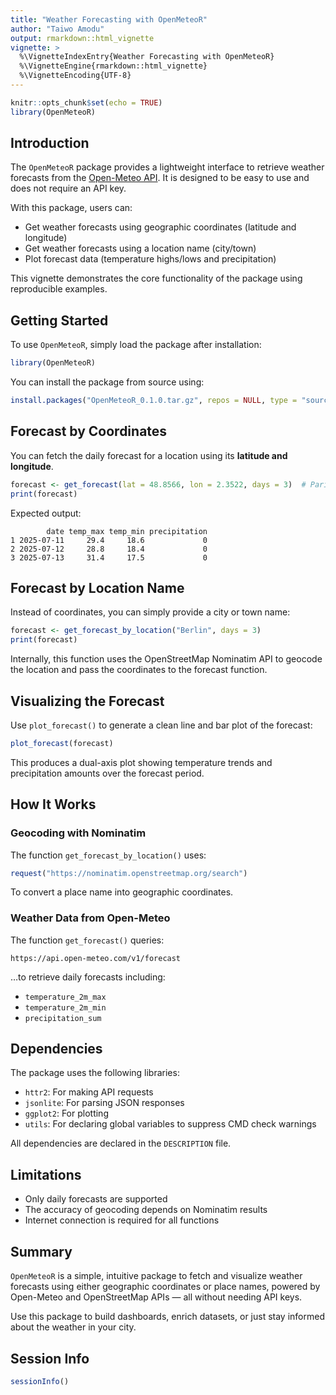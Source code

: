 ```yaml
---
title: "Weather Forecasting with OpenMeteoR"
author: "Taiwo Amodu"
output: rmarkdown::html_vignette
vignette: >
  %\VignetteIndexEntry{Weather Forecasting with OpenMeteoR}
  %\VignetteEngine{rmarkdown::html_vignette}
  %\VignetteEncoding{UTF-8}
---
```


```r
knitr::opts_chunk$set(echo = TRUE)
library(OpenMeteoR)
```

## Introduction

The `OpenMeteoR` package provides a lightweight interface to retrieve weather forecasts from the [Open-Meteo API](https://open-meteo.com/). It is designed to be easy to use and does not require an API key.

With this package, users can:

- Get weather forecasts using geographic coordinates (latitude and longitude)
- Get weather forecasts using a location name (city/town)
- Plot forecast data (temperature highs/lows and precipitation)

This vignette demonstrates the core functionality of the package using reproducible examples.

## Getting Started

To use `OpenMeteoR`, simply load the package after installation:

```r
library(OpenMeteoR)
```

You can install the package from source using:

```r
install.packages("OpenMeteoR_0.1.0.tar.gz", repos = NULL, type = "source")
```

## Forecast by Coordinates

You can fetch the daily forecast for a location using its **latitude and longitude**.

```r
forecast <- get_forecast(lat = 48.8566, lon = 2.3522, days = 3)  # Paris, 3-day forecast
print(forecast)
```

Expected output:

```
        date temp_max temp_min precipitation
1 2025-07-11     29.4     18.6             0
2 2025-07-12     28.8     18.4             0
3 2025-07-13     31.4     17.5             0
```

## Forecast by Location Name

Instead of coordinates, you can simply provide a city or town name:

```r
forecast <- get_forecast_by_location("Berlin", days = 3)
print(forecast)
```

Internally, this function uses the OpenStreetMap Nominatim API to geocode the location and pass the coordinates to the forecast function.

## Visualizing the Forecast

Use `plot_forecast()` to generate a clean line and bar plot of the forecast:

```r
plot_forecast(forecast)
```

This produces a dual-axis plot showing temperature trends and precipitation amounts over the forecast period.

## How It Works

### Geocoding with Nominatim

The function `get_forecast_by_location()` uses:

```r
request("https://nominatim.openstreetmap.org/search")
```

To convert a place name into geographic coordinates.

### Weather Data from Open-Meteo

The function `get_forecast()` queries:

```
https://api.open-meteo.com/v1/forecast
```

...to retrieve daily forecasts including:

- `temperature_2m_max`
- `temperature_2m_min`
- `precipitation_sum`

## Dependencies

The package uses the following libraries:

- `httr2`: For making API requests
- `jsonlite`: For parsing JSON responses
- `ggplot2`: For plotting
- `utils`: For declaring global variables to suppress CMD check warnings

All dependencies are declared in the `DESCRIPTION` file.

## Limitations

- Only daily forecasts are supported
- The accuracy of geocoding depends on Nominatim results
- Internet connection is required for all functions

## Summary

`OpenMeteoR` is a simple, intuitive package to fetch and visualize weather forecasts using either geographic coordinates or place names, powered by Open-Meteo and OpenStreetMap APIs — all without needing API keys.

Use this package to build dashboards, enrich datasets, or just stay informed about the weather in your city.

## Session Info

```r
sessionInfo()
```
